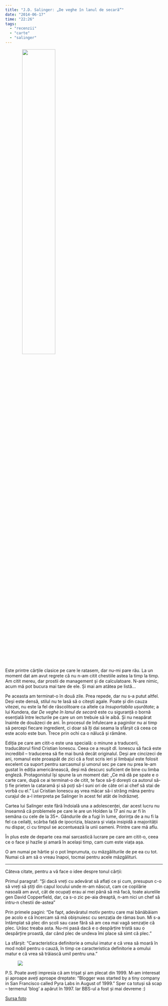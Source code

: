 ```yaml
---
title: "J.D. Salinger: „De veghe în lanul de secară”"
date: "2014-06-17"
time: "22:26"
tags:
  - "recenzii"
  - "carte"
  - "salinger"
---
```

<figure class="tmblr-full" data-orig-height="622" data-orig-src="" data-orig-width="500">
<img src="media/89082481263_0.png" style="margin: 0 0 1em 1em;width:50.0%" data-align="right" data-orig-height="622" data-orig-src="" data-orig-width="500" />
</figure>

Este printre cărțile clasice pe care le ratasem, dar nu-mi pare rău. La un moment dat am avut regrete că nu n-am citit chestiile astea la timp la timp. Am citit mereu, dar prostii de management și de calculatoare. N-are nimic, acum mă pot bucura mai tare de ele. Și mai am atâtea pe listă...

Pe aceasta am terminat-o în două zile. Prea repede, dar nu s-a putut altfel. Deși este densă, stilul nu te lasă să o citești agale. Poate și din cauza vitezei, nu este la fel de răscolitoare ca altele ca *Insuportabila ușurătate*; a lui Kundera, dar *De veghe în lanul de secară* este cu siguranță o bornă esențială între lecturile pe care un om trebuie să le aibă. Și nu neapărat înainte de douăzeci de ani. În procesul de înfulecare a paginilor nu ai timp să percepi fiecare ingredient, ci doar să îți dai seama la sfârșit că ceea ce este acolo este bun. Trece prin ochi ca o nălucă și rămâne.

Ediția pe care am citit-o este una specială: o minune a traducerii, traducătorul fiind Cristian Ionescu. Ceea ce a reușit dl. Ionescu să facă este incredibil -- traducerea să fie mai bună decât originalul. Deși are cincizeci de ani, romanul este proaspăt de zici că a fost scris ieri și limbajul este folosit excelent ca suport pentru sarcasmul și umorul sec pe care nu prea le-am gustat în ediția americănească, deși mă descurc suficient de bine cu limba engleză. Protagonistul își spune la un moment dat: „Ce mă dă pe spate e o carte care, după ce ai terminat-o de citit, te face să-ți dorești ca autorul să-ți fie prieten la cataramă și să poți să-l suni ori de câte ori ai chef să stai de vorbă cu el." Lui Cristian Ionescu aș vrea măcar să-i strâng mâna pentru curajul de a-l interpreta pe Salinger în acest fel atât de îndrăzneț.

Cartea lui Salinger este fără îndoială una a adolescenței, dar acest lucru nu înseamnă că problemele pe care le are un Holden la 17 ani nu ar fi în semăna cu cele de la 35+. Gândurile de a fugi în lume, dorința de a nu fi la fel ca ceilalți, scârba față de ipocrizia, blazara și viața insipidă a majorității nu dispar, ci cu timpul se accentuează la unii oameni. Printre care mă aflu.

În plus este de departe cea mai sarcastică lucrare pe care am citit-o, ceea ce o face și hazlie și amară în același timp, cam cum este viața așa.

O am numai pe hârtie și o pot împrumuta, cu mâzgăliturile de pe ea cu tot. Numai că am să o vreau înapoi, tocmai pentru acele mâzgălituri.

------------------------------------------------------------------------

Câteva citate, pentru a vă face o idee despre tonul cărții:

Primul paragraf: "Și dacă vreți cu adevărat să aflați ce și cum, presupun c-o să vreți să știți din capul locului unde m-am născut, cam ce copilărie nasoală am avut, cât de ocupați erau ai mei până să mă facă, toate aiurelile gen David Copperfield, dar, ca s-o zic pe-aia dreaptă, n-am nici un chef să intru-n chestii de-astea"

Prin primele pagini: "De fapt, adevăratul motiv pentru care mai bănăbăiam pe acolo e că încercam să mă obișnuiesc cu senzația de rămas bun. Mi s-a întâmplat să plec din școli sau case fără să am cea mai vagă senzație că plec. Urăsc treaba asta. Nu-mi pasă dacă e o despărțire tristă sau o despărțire proastă, dar când plec de undeva îmi place să simt că plec."

La sfârșit: "Caracteristica definitorie a omului imatur e că vrea să moară în mod nobil pentru o cauză, în timp ce caracteristica definitorie a omului matur e că vrea să trăiască umil pentru una."

<figure class="tmblr-full" data-orig-height="457" data-orig-src="" data-orig-width="500">
<img src="media/89082481263_1.jpg" style="min-width:100%" data-orig-height="457" data-orig-src="" data-orig-width="500" />
</figure>

P.S. Poate aveți impresia că am trișat și am plecat din 1999. M-am interesat și aproape aveți aproape dreptate: "Blogger was started by a tiny company in San Francisco called Pyra Labs in August of 1999." Sper ca totuși să scap -- termenul 'blog' a apărut în 1997. Iar BBS-ul a fost și mai devreme :)

[[Sursa foto](http://www2.potsdam.edu/fortiemm192/210webquest/Index1.html){target="_blank"}]{.small}